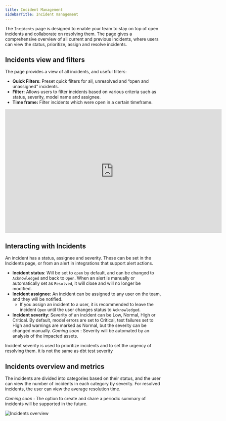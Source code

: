 ```yaml
---
title: Incident Management
sidebarTitle: Incident management
---
```


<Snippet file="/cloud/cloud-feature-tag.mdx" />

The `Incidents` page is designed to enable your team to stay on top of open incidents and collaborate on resolving them.
The page gives a comprehensive overview of all current and previous incidents, where users can view the status, prioritize, assign and resolve incidents.

## Incidents view and filters

The page provides a view of all incidents, and useful filters:

- **Quick Filters:** Preset quick filters for all, unresolved and “open and unassigned” incidents.
- **Filter:** Allows users to filter incidents based on various criteria such as status, severity, model name and assignee.
- **Time frame:** Filter incidents which were open in a certain timeframe.

<iframe
width="700"
height="400"
src="https://res.cloudinary.com/dvmtceykh/video/upload/v1727258471/incidents_new_vid_utv3sq.mp4"
frameborder="0"
allow="accelerometer; autoplay; clipboard-write; encrypted-media; gyroscope; picture-in-picture"
allowfullscreen
alt="Elementary Incidents page"
></iframe>


## Interacting with Incidents

An incident has a status, assignee and severity.
These can be set in the Incidents page, or from an alert in integrations that support alert actions.

- **Incident status**: Will be set to `open` by default, and can be changed to `Acknowledged` and back to `Open`. When an alert is manually or automatically set as `Resolved`, it will close and will no longer be modified.
- **Incident assignee**: An incident can be assigned to any user on the team, and they will be notified.
    - If you assign an incident to a user, it is recommended to leave the incident `Open` until the user changes status to `Acknowledged`.
- **Incident severity**: Severity of an incident can be Low, Normal, High or Critical. By default, model errors are set to Critical, test failures set to High and warnings are marked as Normal, but the severity can be changed manually.  _Coming soon_ : Severity will be automated by an analysis of the impacted assets.

<Note> Incident severity is used to prioritize incidents and to set the urgency of resolving them. it is not the same as dbt test severity </Note>

## Incidents overview and metrics

The incidents are divided into categories based on their status, and the user can view the number of incidents in each category by severity.
For resolved incidents, the user can view the average resolution time.

_Coming soon_ : The option to create and share a periodic summary of incidents will be supported in the future.

<Frame>
<div className="dark:bg-white rounded-md p-1">
  <img
    src="https://res.cloudinary.com/dvmtceykh/image/upload/v1727264653/Incident_MGT_Overview_tfmrtj.png"
    alt="Incidents overview"
  />
</div>
</Frame>